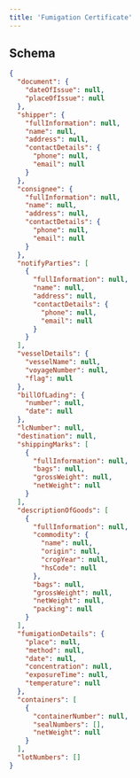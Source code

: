 ---
title: 'Fumigation Certificate'
---

## Schema
```json
{
  "document": {
    "dateOfIssue": null,
    "placeOfIssue": null
  },
  "shipper": {
    "fullInformation": null,
    "name": null,
    "address": null,
    "contactDetails": {
      "phone": null,
      "email": null
    }
  },
  "consignee": {
    "fullInformation": null,
    "name": null,
    "address": null,
    "contactDetails": {
      "phone": null,
      "email": null
    }
  },
  "notifyParties": [
    {
      "fullInformation": null,
      "name": null,
      "address": null,
      "contactDetails": {
        "phone": null,
        "email": null
      }
    }
  ],
  "vesselDetails": {
    "vesselName": null,
    "voyageNumber": null,
    "flag": null
  },
  "billOfLading": {
    "number": null,
    "date": null
  },
  "lcNumber": null,
  "destination": null,
  "shippingMarks": [
    {
      "fullInformation": null,
      "bags": null,
      "grossWeight": null,
      "netWeight": null
    }
  ],
  "descriptionOfGoods": [
    {
      "fullInformation": null,
      "commodity": {
        "name": null,
        "origin": null,
        "cropYear": null,
        "hsCode": null
      },
      "bags": null,
      "grossWeight": null,
      "netWeight": null,
      "packing": null
    }
  ],
  "fumigationDetails": {
    "place": null,
    "method": null,
    "date": null,
    "concentration": null,
    "exposureTime": null,
    "temperature": null
  },
  "containers": [
    {
      "containerNumber": null,
      "sealNumbers": [],
      "netWeight": null
    }
  ],
  "lotNumbers": []
}
```
